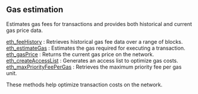 
<Meta
  title="BSC gas estimation info | dRPC"
/>

## Gas estimation

Estimates gas fees for transactions and provides both historical and current gas price data.

[eth_feeHistory](/bsc-api/gasestimation/eth_feeHistory) : Retrieves historical gas fee data over a range of blocks. \
[eth_estimateGas](/bsc-api/gasestimation/eth_estimateGas) : Estimates the gas required for executing a transaction.  \
[eth_gasPrice](/bsc-api/gasestimation/eth_gasPrice) :  Returns the current gas price on the network. \
[eth_createAccessList](/bsc-api/gasestimation/eth_createAccessList) : Generates an access list to optimize gas costs. \
[eth_maxPriorityFeePerGas](/bsc-api/gasestimation/eth_maxPriorityFeePerGas) : Retrieves the maximum priority fee per gas unit.

These methods help optimize transaction costs on the network.

<Space h={16} />
<GetStarted />